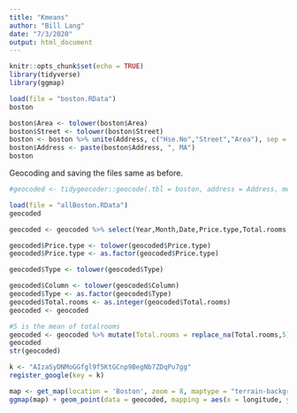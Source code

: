 ```yaml
---
title: "Kmeans"
author: "Bill Lang"
date: "7/3/2020"
output: html_document
---
```


```r
knitr::opts_chunk$set(echo = TRUE)
library(tidyverse)
library(ggmap)
```



```r
load(file = "boston.RData")
boston
```


```r
boston$Area <- tolower(boston$Area)
boston$Street <- tolower(boston$Street)
boston <- boston %>% unite(Address, c("Hse.No","Street","Area"), sep = " ",remove = FALSE)
boston$Address <- paste(boston$Address, ", MA")
boston
```

Geocoding and saving the files same as before. 
 
```r
#geocoded <- tidygeocoder::geocode(.tbl = boston, address = Address, method = "osm", lat = latitude, long = longitude)
```


```r
load(file = "allBoston.RData")
geocoded 
```

```r
geocoded <- geocoded %>% select(Year,Month,Date,Price.type,Total.rooms,Column,Area,Hse.No,Street,Cross.Street,Address,Type,latitude,longitude)

geocoded$Price.type <- tolower(geocoded$Price.type)
geocoded$Price.type <- as.factor(geocoded$Price.type)

geocoded$Type <- tolower(geocoded$Type)

geocoded$Column <- tolower(geocoded$Column)
geocoded$Type <- as.factor(geocoded$Type)
geocoded$Total.rooms <- as.integer(geocoded$Total.rooms)
geocoded <- geocoded

#5 is the mean of totalrooms
geocoded <- geocoded %>% mutate(Total.rooms = replace_na(Total.rooms,5))
geocoded
str(geocoded)
```


```r
k <- "AIzaSyDNMoGGfgl9f5KtGCnp9BegNb7ZDqPu7gg"
register_google(key = k)
```


```r
map <- get_map(location = 'Boston', zoom = 8, maptype = "terrain-background", source = 'google', color = 'color')
ggmap(map) + geom_point(data = geocoded, mapping = aes(x = longitude, y = latitude, color = factor(Area)), size = 1) + theme(legend.position = "none")
```

